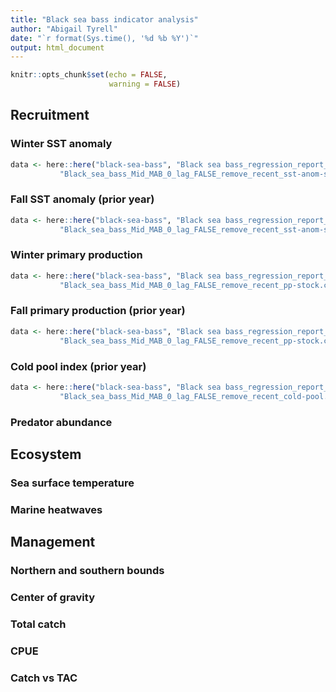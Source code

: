 ```yaml
---
title: "Black sea bass indicator analysis"
author: "Abigail Tyrell"
date: "`r format(Sys.time(), '%d %b %Y')`"
output: html_document
---
```


```r
knitr::opts_chunk$set(echo = FALSE,
                      warning = FALSE)
```

## Recruitment 

### Winter SST anomaly
```r
data <- here::here("black-sea-bass", "Black sea bass_regression_report_0lag", "data",
           "Black_sea_bass_Mid_MAB_0_lag_FALSE_remove_recent_sst-anom-stock.csv")
```

### Fall SST anomaly (prior year)
```r
data <- here::here("black-sea-bass", "Black sea bass_regression_report_1lag", "data",
           "Black_sea_bass_Mid_MAB_0_lag_FALSE_remove_recent_sst-anom-stock.csv")
```

### Winter primary production
```r
data <- here::here("black-sea-bass", "Black sea bass_regression_report_0lag", "data",
           "Black_sea_bass_Mid_MAB_0_lag_FALSE_remove_recent_pp-stock.csv")
```

### Fall primary production (prior year)
```r
data <- here::here("black-sea-bass", "Black sea bass_regression_report_1lag", "data",
           "Black_sea_bass_Mid_MAB_0_lag_FALSE_remove_recent_pp-stock.csv")
```

### Cold pool index (prior year)
```r
data <- here::here("black-sea-bass", "Black sea bass_regression_report_1lag", "data",
           "Black_sea_bass_Mid_MAB_0_lag_FALSE_remove_recent_cold-pool.csv")
```

### Predator abundance


## Ecosystem

### Sea surface temperature

### Marine heatwaves


## Management

### Northern and southern bounds

### Center of gravity

### Total catch

### CPUE

### Catch vs TAC

